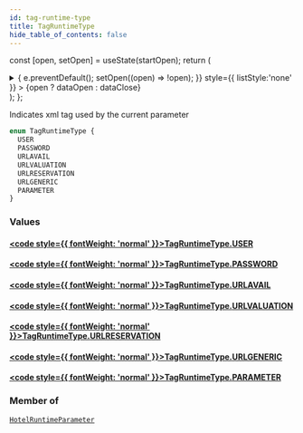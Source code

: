 ```yaml
---
id: tag-runtime-type
title: TagRuntimeType
hide_table_of_contents: false
---
```






const [open, setOpen] = useState(startOpen);
return (
<details {...(open ? { open: true } : {})} className="details" style={{ border:'none', boxShadow:'none', background:'var(--ifm-background-color)' }}>
<summary
onClick={(e) => {
e.preventDefault();
setOpen((open) => !open);
}}
style={{ listStyle:'none' }} >
{open ? dataOpen : dataClose}
</summary>
{open && children}
</details>
);
};

Indicates xml tag used by the current parameter

```graphql
enum TagRuntimeType {
  USER
  PASSWORD
  URLAVAIL
  URLVALUATION
  URLRESERVATION
  URLGENERIC
  PARAMETER
}
```

### Values

#### [<code style={{ fontWeight: 'normal' }}>TagRuntimeType.<b>USER</b></code>](#)

>

#### [<code style={{ fontWeight: 'normal' }}>TagRuntimeType.<b>PASSWORD</b></code>](#)

>

#### [<code style={{ fontWeight: 'normal' }}>TagRuntimeType.<b>URLAVAIL</b></code>](#)

>

#### [<code style={{ fontWeight: 'normal' }}>TagRuntimeType.<b>URLVALUATION</b></code>](#)

>

#### [<code style={{ fontWeight: 'normal' }}>TagRuntimeType.<b>URLRESERVATION</b></code>](#)

>

#### [<code style={{ fontWeight: 'normal' }}>TagRuntimeType.<b>URLGENERIC</b></code>](#)

>

#### [<code style={{ fontWeight: 'normal' }}>TagRuntimeType.<b>PARAMETER</b></code>](#)

>

### Member of

[`HotelRuntimeParameter`](/api/objects/hotel-runtime-parameter) <Badge class="badge badge--secondary" text="object"/>
